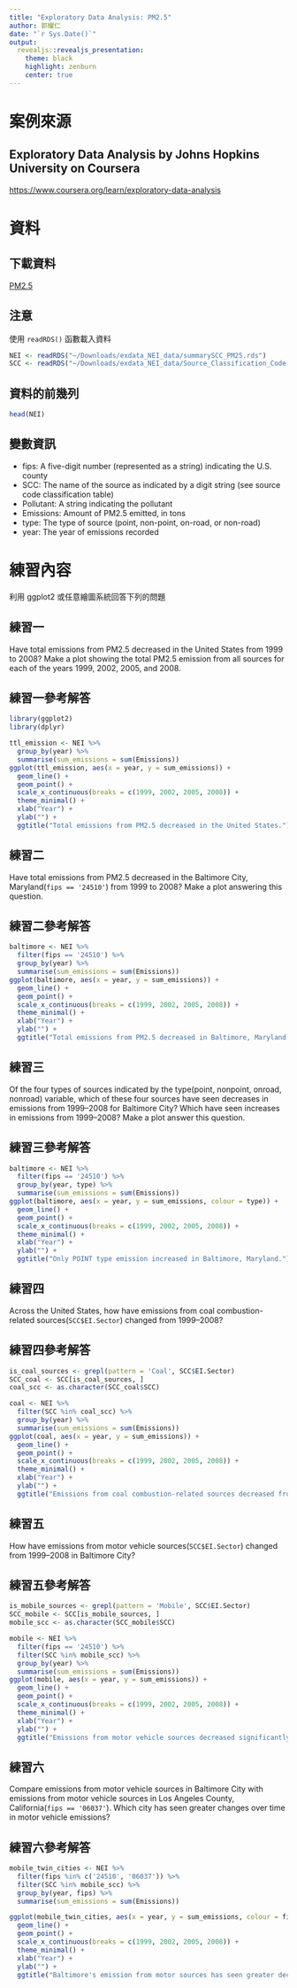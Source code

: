 ```yaml
---
title: "Exploratory Data Analysis: PM2.5"
author: 郭耀仁
date: "`r Sys.Date()`"
output: 
  revealjs::revealjs_presentation:
    theme: black
    highlight: zenburn
    center: true
---
```


# 案例來源

## Exploratory Data Analysis by Johns Hopkins University on Coursera

<https://www.coursera.org/learn/exploratory-data-analysis>

# 資料

## 下載資料

[PM2.5](https://storage.googleapis.com/jhu_coursera_data/exdata_NEI_data.zip)

## 注意

使用 `readRDS()` 函數載入資料

```r
NEI <- readRDS("~/Downloads/exdata_NEI_data/summarySCC_PM25.rds")
SCC <- readRDS("~/Downloads/exdata_NEI_data/Source_Classification_Code.rds")
```

## 資料的前幾列

```r
head(NEI)
```

## 變數資訊

- fips: A five-digit number (represented as a string) indicating the U.S. county
- SCC: The name of the source as indicated by a digit string (see source code classification table)
- Pollutant: A string indicating the pollutant
- Emissions: Amount of PM2.5 emitted, in tons
- type: The type of source (point, non-point, on-road, or non-road)
- year: The year of emissions recorded

# 練習內容

利用 ggplot2 或任意繪圖系統回答下列的問題

## 練習一

Have total emissions from PM2.5 decreased in the United States from 1999 to 2008? Make a plot showing the total PM2.5 emission from all sources for each of the years 1999, 2002, 2005, and 2008.

## 練習一參考解答

```r
library(ggplot2)
library(dplyr)
```

```r
ttl_emission <- NEI %>%
  group_by(year) %>%
  summarise(sum_emissions = sum(Emissions))
ggplot(ttl_emission, aes(x = year, y = sum_emissions)) +
  geom_line() +
  geom_point() +
  scale_x_continuous(breaks = c(1999, 2002, 2005, 2008)) +
  theme_minimal() +
  xlab("Year") +
  ylab("") +
  ggtitle("Total emissions from PM2.5 decreased in the United States.")
```

## 練習二

Have total emissions from PM2.5 decreased in the Baltimore City, Maryland(`fips == '24510'`) from 1999 to 2008? Make a plot answering this question.

## 練習二參考解答

```r
baltimore <- NEI %>%
  filter(fips == '24510') %>%
  group_by(year) %>%
  summarise(sum_emissions = sum(Emissions))
ggplot(baltimore, aes(x = year, y = sum_emissions)) +
  geom_line() +
  geom_point() +
  scale_x_continuous(breaks = c(1999, 2002, 2005, 2008)) +
  theme_minimal() +
  xlab("Year") +
  ylab("") +
  ggtitle("Total emissions from PM2.5 decreased in Baltimore, Maryland.")
```

## 練習三

Of the four types of sources indicated by the type(point, nonpoint, onroad, nonroad) variable, which of these four sources have seen decreases in emissions from 1999–2008 for Baltimore City? Which have seen increases in emissions from 1999–2008? Make a plot answer this question.

## 練習三參考解答

```r
baltimore <- NEI %>%
  filter(fips == '24510') %>%
  group_by(year, type) %>%
  summarise(sum_emissions = sum(Emissions))
ggplot(baltimore, aes(x = year, y = sum_emissions, colour = type)) +
  geom_line() +
  geom_point() +
  scale_x_continuous(breaks = c(1999, 2002, 2005, 2008)) +
  theme_minimal() +
  xlab("Year") +
  ylab("") +
  ggtitle("Only POINT type emission increased in Baltimore, Maryland.")
```

## 練習四

Across the United States, how have emissions from coal combustion-related sources(`SCC$EI.Sector`) changed from 1999–2008?

## 練習四參考解答

```r
is_coal_sources <- grepl(pattern = 'Coal', SCC$EI.Sector)
SCC_coal <- SCC[is_coal_sources, ]
coal_scc <- as.character(SCC_coal$SCC)

coal <- NEI %>%
  filter(SCC %in% coal_scc) %>%
  group_by(year) %>%
  summarise(sum_emissions = sum(Emissions))
ggplot(coal, aes(x = year, y = sum_emissions)) +
  geom_line() +
  geom_point() +
  scale_x_continuous(breaks = c(1999, 2002, 2005, 2008)) +
  theme_minimal() +
  xlab("Year") +
  ylab("") +
  ggtitle("Emissions from coal combustion-related sources decreased from 1999–2008.")
```

## 練習五

How have emissions from motor vehicle sources(`SCC$EI.Sector`) changed from 1999–2008 in Baltimore City?

## 練習五參考解答

```r
is_mobile_sources <- grepl(pattern = 'Mobile', SCC$EI.Sector)
SCC_mobile <- SCC[is_mobile_sources, ]
mobile_scc <- as.character(SCC_mobile$SCC)

mobile <- NEI %>%
  filter(fips == '24510') %>%
  filter(SCC %in% mobile_scc) %>%
  group_by(year) %>%
  summarise(sum_emissions = sum(Emissions))
ggplot(mobile, aes(x = year, y = sum_emissions)) +
  geom_line() +
  geom_point() +
  scale_x_continuous(breaks = c(1999, 2002, 2005, 2008)) +
  theme_minimal() +
  xlab("Year") +
  ylab("") +
  ggtitle("Emissions from motor vehicle sources decreased significantly from 1999-2002,\nbut bounced a bit in the next 6 years.")
```

## 練習六

Compare emissions from motor vehicle sources in Baltimore City with emissions from motor vehicle sources in Los Angeles County, California(`fips == '06037'`). Which city has seen greater changes over time in motor vehicle emissions?

## 練習六參考解答

```r
mobile_twin_cities <- NEI %>%
  filter(fips %in% c('24510', '06037')) %>%
  filter(SCC %in% mobile_scc) %>%
  group_by(year, fips) %>%
  summarise(sum_emissions = sum(Emissions))

ggplot(mobile_twin_cities, aes(x = year, y = sum_emissions, colour = fips)) +
  geom_line() +
  geom_point() +
  scale_x_continuous(breaks = c(1999, 2002, 2005, 2008)) +
  theme_minimal() +
  xlab("Year") +
  ylab("") +
  ggtitle("Baltimore's emission from motor sources has seen greater decrease than Los Angelas.")
```